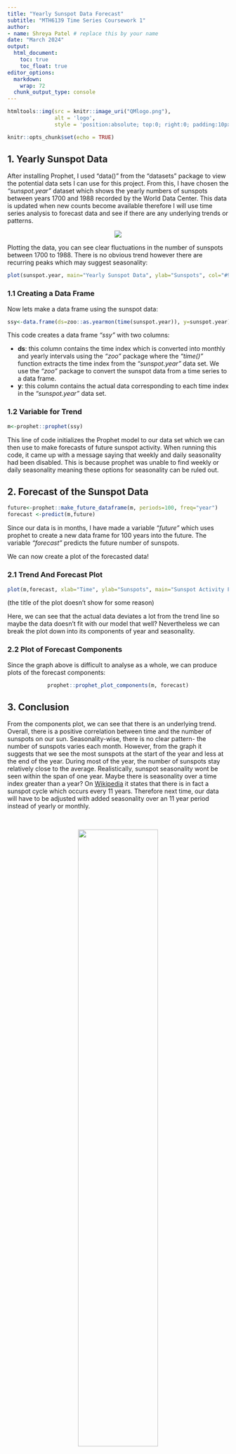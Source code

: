 ---
title: "Yearly Sunspot Data Forecast"
subtitle: "MTH6139 Time Series Coursework 1"
author:
- name: Shreya Patel # replace this by your name
date: "March 2024"
output:
  html_document:
    toc: true
    toc_float: true
editor_options: 
  markdown: 
    wrap: 72
  chunk_output_type: console
---

```{r, echo=FALSE}
htmltools::img(src = knitr::image_uri("QMlogo.png"), 
               alt = 'logo', 
               style = 'position:absolute; top:0; right:0; padding:10px; width:30%;')
```

```{r setup, include=FALSE}
knitr::opts_chunk$set(echo = TRUE)
```

## 1. Yearly Sunspot Data <a id="section-1"></a>

After installing Prophet, I used "data()" from the "datasets" package to
view the potential data sets I can use for this project. From this, I
have chosen the *"sunspot.year"* dataset which shows the yearly numbers
of sunspots between years 1700 and 1988 recorded by the World Data
Center. This data is updated when new counts become available therefore
I will use time series analysis to forecast data and see if there are any underlying trends or patterns.

<center>![](sunspots.jpg)</center>

Plotting the data, you can see clear fluctuations in the number of
sunspots between 1700 to 1988. There is no obvious trend however there
are recurring peaks which may suggest seasonality:

<center>

```{r, echo=TRUE}
plot(sunspot.year, main="Yearly Sunspot Data", ylab="Sunspots", col="#990000")
```

</center>

### 1.1 Creating a Data Frame

Now lets make a data frame using the sunspot data:

```{r, include=TRUE}
ssy<-data.frame(ds=zoo::as.yearmon(time(sunspot.year)), y=sunspot.year)
```

This code creates a data frame *"ssy"* with two columns:

-   **ds**: this column contains the time index which is converted into
    monthly and yearly intervals using the *"zoo"* package where the
    *"time()"* function extracts the time index from the
    *"sunspot.year"* data set. We use the *"zoo"* package to convert
    the sunspot data from a time series to a data frame.
-   **y**: this column contains the actual data corresponding to each
    time index in the *"sunspot.year"* data set.
    
### 1.2 Variable for Trend

```{r echo=TRUE, message=FALSE}
m<-prophet::prophet(ssy)
```

This line of code initializes the Prophet model to our data set which we
can then use to make forecasts of future sunspot activity. When running
this code, it came up with a message saying that weekly and daily
seasonality had been disabled. This is because prophet was unable to
find weekly or daily seasonality meaning these options for seasonality can be ruled out.

## 2. Forecast of the Sunspot Data <a id="section-2"></a>

```{r echo=TRUE}
future<-prophet::make_future_dataframe(m, periods=100, freq="year")
forecast <-predict(m,future)
```

Since our data is in months, I have made a variable *"future"* which uses
prophet to create a new data frame for 100 years into the future. The variable *"forecast"* predicts the future number of sunspots.

We can now create a plot of the forecasted data!

### 2.1 Trend And Forecast Plot

<center>

```{r echo=TRUE}
plot(m,forecast, xlab="Time", ylab="Sunspots", main="Sunspot Activity Forecast")
```

</center>
(the title of the plot doesn't show for some reason)

Here, we can see that the actual data deviates a lot from the trend line so maybe the data doesn't fit with our model that well? Nevertheless we can break the plot down into its components of year and seasonality.

### 2.2 Plot of Forecast Components

Since the graph above is difficult to analyse as a whole, we can produce plots of the forecast components:

<center>
```{r echo=TRUE}
prophet::prophet_plot_components(m, forecast)
```
</center>

## 3. Conclusion <a id="section-3"></a>

From the components plot, we can see that there is an underlying trend. Overall, there is a positive correlation between time and the number of sunspots on our sun. Seasonality-wise, there is no clear pattern- the number of sunspots varies each month. However, from the graph it suggests that we see the most sunspots at the start of the year and less at the end of the year. During most of the year, the number of sunspots stay relatively close to the average. Realistically, sunspot seasonality wont be seen within the span of one year. Maybe there is seasonality over a time index greater than a year? On [Wikipedia](https://en.wikipedia.org/wiki/Solar_cycle) it states that there is in fact a sunspot cycle which occurs every 11 years. Therefore next time, our data will have to be adjusted with added seasonality over an 11 year period instead of yearly or monthly.

<br>

<center>![](sunspotcycle.jpg){width=60%}</center>

<br>
<br>